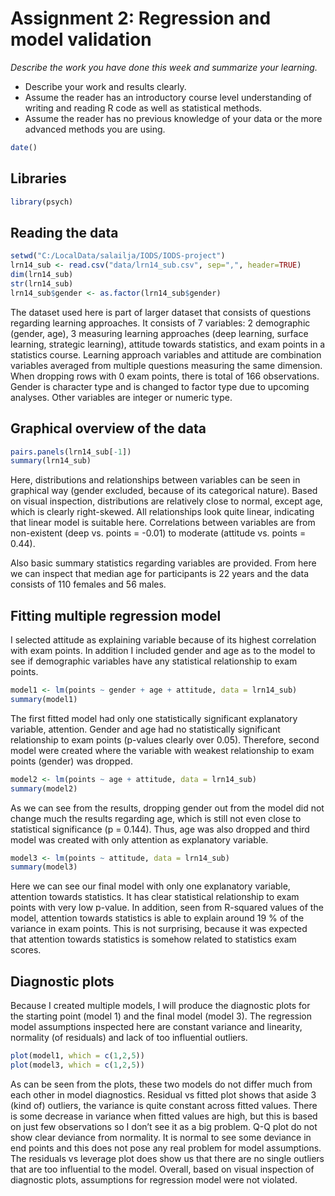 # Assignment 2: Regression and model validation

*Describe the work you have done this week and summarize your learning.*

- Describe your work and results clearly. 
- Assume the reader has an introductory course level understanding of writing and reading R code as well as statistical methods.
- Assume the reader has no previous knowledge of your data or the more advanced methods you are using.

```r
date()
```

## Libraries
```r
library(psych)
```

## Reading the data
```r
setwd("C:/LocalData/salailja/IODS/IODS-project")
lrn14_sub <- read.csv("data/lrn14_sub.csv", sep=",", header=TRUE)
dim(lrn14_sub)
str(lrn14_sub)
lrn14_sub$gender <- as.factor(lrn14_sub$gender)
```
The dataset used here is part of larger dataset that consists of questions regarding learning approaches. It consists of 7 variables: 2 demographic (gender, age), 3 measuring learning approaches (deep learning, surface learning, strategic learning), attitude towards statistics, and exam points in a statistics course. Learning approach variables and attitude are combination variables averaged from multiple questions measuring the same dimension. When dropping rows with 0 exam points, there is total of 166 observations. Gender is character type and is changed to factor type due to upcoming analyses. Other variables are integer or numeric type.

## Graphical overview of the data
```r
pairs.panels(lrn14_sub[-1])
summary(lrn14_sub)
```
Here, distributions and relationships between variables can be seen in graphical way (gender excluded, because of its categorical nature). Based on visual inspection, distributions are relatively close to normal, except age, which is clearly right-skewed. All relationships look quite linear, indicating that linear model is suitable here. Correlations between variables are from non-existent (deep vs. points = -0.01) to moderate (attitude vs. points = 0.44).

Also basic summary statistics regarding variables are provided. From here we can inspect that median age for participants is 22 years and the data consists of 110 females and 56 males.


## Fitting multiple regression model
I selected attitude as explaining variable because of its highest correlation with exam points. In addition I included gender and age as to the model to see if demographic variables have any statistical relationship to exam points.
```r
model1 <- lm(points ~ gender + age + attitude, data = lrn14_sub)
summary(model1)
```
The first fitted model had only one statistically significant explanatory variable, attention. Gender and age had no statistically significant relationship to exam points (p-values clearly over 0.05). Therefore, second model were created where the variable with weakest relationship to exam points (gender) was dropped.

```r
model2 <- lm(points ~ age + attitude, data = lrn14_sub)
summary(model2)
```
As we can see from the results, dropping gender out from the model did not change much the results regarding age, which is still not even close to statistical significance (p = 0.144). Thus, age was also dropped and third model was created with only attention as explanatory variable.

```r
model3 <- lm(points ~ attitude, data = lrn14_sub)
summary(model3)
```
Here we can see our final model with only one explanatory variable, attention towards statistics. It has clear statistical relationship to exam points with very low p-value. In addition, seen from R-squared values of the model, attention towards statistics is able to explain around 19 % of the variance in exam points. This is not surprising, because it was expected that attention towards statistics is somehow related to statistics exam scores.

## Diagnostic plots
Because I created multiple models, I will produce the diagnostic plots for the starting point (model 1) and the final model (model 3). The regression model assumptions inspected here are constant variance and linearity, normality (of residuals) and lack of too influential outliers.
```r
plot(model1, which = c(1,2,5))
plot(model3, which = c(1,2,5))
```
As can be seen from the plots, these two models do not differ much from each other in model diagnostics. Residual vs fitted plot shows that aside 3 (kind of) outliers, the variance is quite constant across fitted values. There is some decrease in variance when fitted values are high, but this is based on just few observations so I don't see it as a big problem. Q-Q plot do not show clear deviance from normality. It is normal to see some deviance in end points and this does not pose any real problem for model assumptions. The residuals vs leverage plot does show us that there are no single outliers that are too influential to the model. Overall, based on visual inspection of diagnostic plots, assumptions for regression model were not violated.


